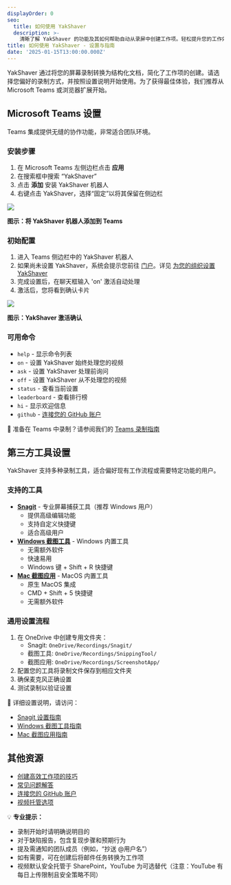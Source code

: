 ```yaml
---
displayOrder: 0
seo:
  title: 如何使用 YakShaver
  description: >-
    清晰了解 YakShaver 的功能及其如何帮助自动从录屏中创建工作项。轻松提升您的工作效率。
title: 如何使用 YakShaver - 设置与指南
date: '2025-01-15T13:00:00.000Z'
---
```


YakShaver 通过将您的屏幕录制转换为结构化文档，简化了工作项的创建。请选择您偏好的录制方式，并按照设置说明开始使用。为了获得最佳体验，我们推荐从 Microsoft Teams 或浏览器扩展开始。

## Microsoft Teams 设置

Teams 集成提供无缝的协作功能，非常适合团队环境。

### 安装步骤

1. 在 Microsoft Teams 左侧边栏点击 **应用**
2. 在搜索框中搜索 “YakShaver”
3. 点击 **添加** 安装 YakShaver 机器人
4. 右键点击 YakShaver，选择“固定”以将其保留在侧边栏

![](/adding-bot.png)

**图示：将 YakShaver 机器人添加到 Teams**

### 初始配置

1. 进入 Teams 侧边栏中的 YakShaver 机器人
2. 如果尚未设置 YakShaver，系统会提示您前往 [门户](https://portal.yakshaver.ai/)。详见 [为您的组织设置 YakShaver](/docs/setup-yakshaver-admin)
3. 完成设置后，在聊天框输入 'on' 激活自动处理
4. 激活后，您将看到确认卡片

![](/turn-on-card.png)

**图示：YakShaver 激活确认**

### 可用命令

* `help` - 显示命令列表
* `on` - 设置 YakShaver 始终处理您的视频
* `ask` - 设置 YakShaver 处理前询问
* `off` - 设置 YakShaver 从不处理您的视频
* `status` - 查看当前设置
* `leaderboard` - 查看排行榜
* `hi` - 显示欢迎信息
* `github` - [连接您的 GitHub 账户](/docs/connect-your-github-account)

📖 准备在 Teams 中录制？请参阅我们的 [Teams 录制指南](/docs/recording-work-item-teams)

## 第三方工具设置

YakShaver 支持多种录制工具，适合偏好现有工作流程或需要特定功能的用户。

### 支持的工具

* **[Snagit](/docs/recording-work-item-snagit)** - 专业屏幕捕获工具（推荐 Windows 用户）
  * 提供高级编辑功能
  * 支持自定义快捷键
  * 适合高级用户
* **[Windows 截图工具](/docs/recording-work-item-snipping-tool)** - Windows 内置工具
  * 无需额外软件
  * 快速易用
  * Windows 键 + Shift + R 快捷键
* **[Mac 截图应用](/docs/recording-work-item-screenshot-app)** - MacOS 内置工具
  * 原生 MacOS 集成
  * CMD + Shift + 5 快捷键
  * 无需额外软件

### 通用设置流程

1. 在 OneDrive 中创建专用文件夹：
   * Snagit: `OneDrive/Recordings/Snagit/`
   * 截图工具: `OneDrive/Recordings/SnippingTool/`
   * 截图应用: `OneDrive/Recordings/ScreenshotApp/`
2. 配置您的工具将录制文件保存到相应文件夹
3. 确保麦克风正确设置
4. 测试录制以验证设置

📖 详细设置说明，请访问：

* [Snagit 设置指南](/docs/recording-work-item-snagit)
* [Windows 截图工具指南](/docs/recording-work-item-snipping-tool)
* [Mac 截图应用指南](/docs/recording-work-item-screenshot-app)

## 其他资源

* [创建高效工作项的技巧](/docs/yakshaver-tips)
* [常见问题解答](/docs/frequently-asked-questions)
* [连接您的 GitHub 账户](/docs/connect-your-github-account)
* [视频托管选项](/docs/video-hosting)

💡 **专业提示：**

* 录制开始时请明确说明目的
* 对于缺陷报告，包含复现步骤和预期行为
* 提及需通知的团队成员（例如，“抄送 @用户名”）
* 如有需要，可在创建后将邮件任务转换为工作项
* 视频默认安全托管于 SharePoint，YouTube 为可选替代（注意：YouTube 有每日上传限制且安全策略不同）